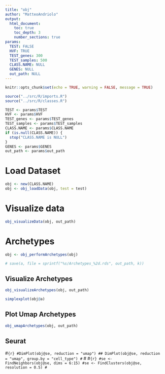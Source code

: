 ```yaml
---
title: "obj"
author: "MatteoAndriolo"
output: 
  html_document: 
    toc: true
    toc_depth: 3
    number_sections: true
params:
  TEST: FALSE
  HVF: TRUE
  TEST_genes: 300
  TEST_samples: 500
  CLASS.NAME: NULL
  GENES: NULL
  out_path: NULL
---
```


```r
knitr::opts_chunk$set(echo = TRUE, warning = FALSE, message = TRUE)
```

```r
source("../src/R/imports.R")
source("../src/R/classes.R")

TEST <- params$TEST
HVF <- params$HVF
TEST_genes <- params$TEST_genes
TEST_samples <- params$TEST_samples
CLASS.NAME <- params$CLASS.NAME
if (is.null(CLASS.NAME)) {
  stop("CLASS.NAME is NULL")
}
GENES <- params$GENES
out_path <- params$out_path
```

# Load Dataset
```r
obj <- new(CLASS.NAME)
obj <- obj_loadData(obj, test = test)
```
# Visualize data

```r
obj_visualizeData(obj, out_path)
```


# Archetypes
```r
obj <- obj_performArchetypes(obj)

# save(a, file = sprintf("%s/Archetypes_%2d.rds", out_path, k))
```

## Visualize Archetypes
```r
obj_visualizeArchetypes(obj, out_path)
```

```r
simplexplot(obj@a)
```


## Plot Umap Archetypes

```r
obj_umapArchetypes(obj, out_path)
```


## Seurat
#```{r}
#DimPlot(obj@se, reduction = "umap")
## DimPlot(obj@se, reduction = "umap", group.by = "cell_type")
#```
#
#```{r}
#se <- FindNeighbors(obj@se, dims = 6:15)
#se <- FindClusters(obj@se, resolution = 0.5)
#```
